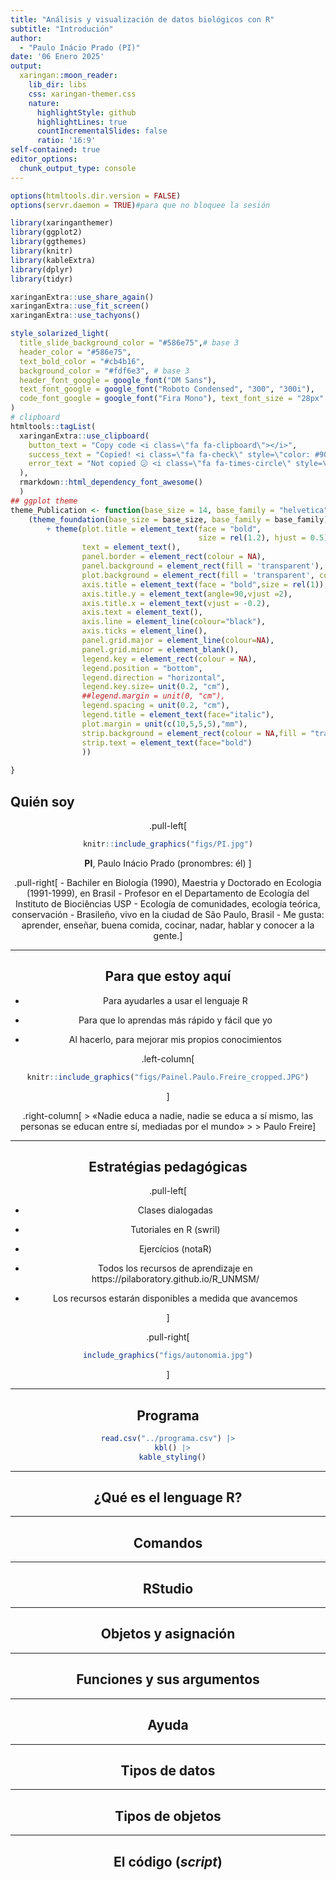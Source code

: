 ```yaml
---
title: "Análisis y visualización de datos biológicos con R"
subtitle: "Introdución"
author: 
  - "Paulo Inácio Prado (PI)"
date: '06 Enero 2025'
output:
  xaringan::moon_reader:
    lib_dir: libs
    css: xaringan-themer.css
    nature:
      highlightStyle: github
      highlightLines: true
      countIncrementalSlides: false
      ratio: '16:9'
self-contained: true
editor_options: 
  chunk_output_type: console
---
```


```r
options(htmltools.dir.version = FALSE)
options(servr.daemon = TRUE)#para que no bloquee la sesión
```

```r
library(xaringanthemer)
library(ggplot2)
library(ggthemes)
library(knitr)
library(kableExtra)
library(dplyr)
library(tidyr)

xaringanExtra::use_share_again()
xaringanExtra::use_fit_screen()
xaringanExtra::use_tachyons()

style_solarized_light(
  title_slide_background_color = "#586e75",# base 3
  header_color = "#586e75",
  text_bold_color = "#cb4b16",
  background_color = "#fdf6e3", # base 3
  header_font_google = google_font("DM Sans"),
  text_font_google = google_font("Roboto Condensed", "300", "300i"),
  code_font_google = google_font("Fira Mono"), text_font_size = "28px"
)
# clipboard
htmltools::tagList(
  xaringanExtra::use_clipboard(
    button_text = "Copy code <i class=\"fa fa-clipboard\"></i>",
    success_text = "Copied! <i class=\"fa fa-check\" style=\"color: #90BE6D\"></i>",
    error_text = "Not copied 😕 <i class=\"fa fa-times-circle\" style=\"color: #F94144\"></i>"
  ),
  rmarkdown::html_dependency_font_awesome()
  )
## ggplot theme
theme_Publication <- function(base_size = 14, base_family = "helvetica") {
    (theme_foundation(base_size = base_size, base_family = base_family)
        + theme(plot.title = element_text(face = "bold",
                                          size = rel(1.2), hjust = 0.5),
                text = element_text(),
                panel.border = element_rect(colour = NA),
                panel.background = element_rect(fill = 'transparent'),
                plot.background = element_rect(fill = 'transparent', color = NA),
                axis.title = element_text(face = "bold",size = rel(1)),
                axis.title.y = element_text(angle=90,vjust =2),
                axis.title.x = element_text(vjust = -0.2),
                axis.text = element_text(), 
                axis.line = element_line(colour="black"),
                axis.ticks = element_line(),
                panel.grid.major = element_line(colour=NA),
                panel.grid.minor = element_blank(),
                legend.key = element_rect(colour = NA),
                legend.position = "bottom",
                legend.direction = "horizontal",
                legend.key.size= unit(0.2, "cm"),
                ##legend.margin = unit(0, "cm"),
                legend.spacing = unit(0.2, "cm"),
                legend.title = element_text(face="italic"),
                plot.margin = unit(c(10,5,5,5),"mm"),
                strip.background = element_rect(colour = NA,fill = "transparent"),
                strip.text = element_text(face="bold")
                ))
    
}

```

## Quién soy

<center>

.pull-left[

```r
knitr::include_graphics("figs/PI.jpg")
```

**PI**, Paulo Inácio Prado (pronombres: él)
]

.pull-right[
- Bachiler en Biología (1990), Maestria y Doctorado en Ecologia (1991-1999), en Brasil
- Profesor en el Departamento de Ecología del Instituto de Biociências USP
- Ecología de comunidades, ecología teórica, conservación
- Brasileño, vivo en la ciudad de São Paulo, Brasil
- Me gusta: aprender, enseñar, buena comida, cocinar, nadar, hablar y conocer a la gente.
]


---

## Para que estoy aquí

 - Para ayudarles a usar el  lenguaje R
 
 - Para que lo aprendas más rápido y fácil que yo
 
 - Al hacerlo, para mejorar mis propios conocimientos 


<center>
.left-column[
```r
knitr::include_graphics("figs/Painel.Paulo.Freire_cropped.JPG")
```
]
</center>

.right-column[
> «Nadie educa a nadie, nadie se educa a sí mismo, las personas se educan entre sí, mediadas por el mundo»
>
> Paulo Freire
]

---

## Estratégias pedagógicas

.pull-left[

- Clases dialogadas
 
- Tutoriales en R (swril)

- Ejercícios (notaR)
 
- Todos los recursos de aprendizaje en https://pilaboratory.github.io/R_UNMSM/
 
- Los recursos estarán disponibles a medida que avancemos

]
 
 .pull-right[

```r
include_graphics("figs/autonomia.jpg")
```
 
]
 
---


## Programa

```r
read.csv("../programa.csv") |>
  kbl() |>
  kable_styling()
```

---

## ¿Qué es el lenguage R?


---

## Comandos


---

## RStudio


---

## Objetos y asignación


---

## Funciones y sus argumentos


---

## Ayuda


---

## Tipos de datos


---

## Tipos de objetos

---

## El código (*script*)



